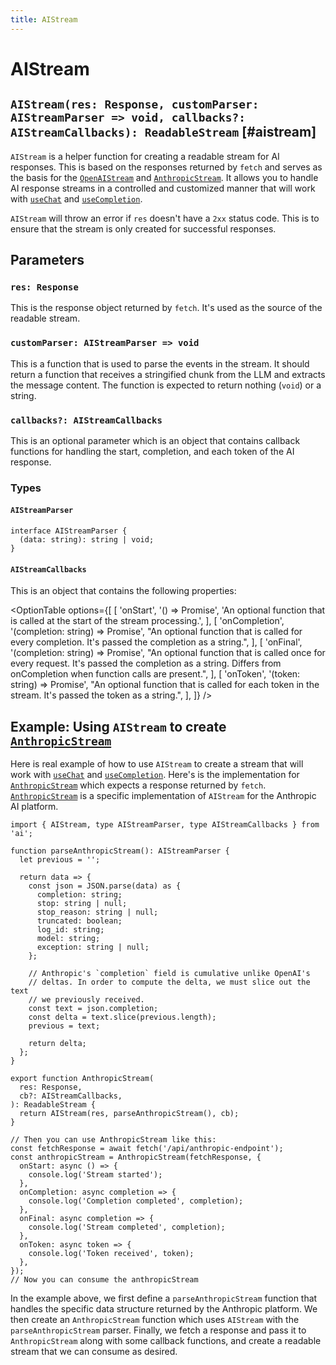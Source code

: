 ```yaml
---
title: AIStream
---
```



# AIStream

## `AIStream(res: Response, customParser: AIStreamParser => void, callbacks?: AIStreamCallbacks): ReadableStream` [#aistream]

`AIStream` is a helper function for creating a readable stream for AI responses. This is based on the responses returned by `fetch` and serves as the basis for the [`OpenAIStream`](./openai-stream) and [`AnthropicStream`](./anthropic-stream). It allows you to handle AI response streams in a controlled and customized manner that will work with [`useChat`](./use-chat) and [`useCompletion`](./use-completion).

`AIStream` will throw an error if `res` doesn't have a `2xx` status code. This is to ensure that the stream is only created for successful responses.

## Parameters

### `res: Response`

This is the response object returned by `fetch`. It's used as the source of the readable stream.

### `customParser: AIStreamParser => void`

This is a function that is used to parse the events in the stream. It should return a function that receives a stringified chunk from the LLM and extracts the message content. The function is expected to return nothing (`void`) or a string.

### `callbacks?: AIStreamCallbacks`

This is an optional parameter which is an object that contains callback functions for handling the start, completion, and each token of the AI response.

### Types

#### `AIStreamParser`

```tsx
interface AIStreamParser {
  (data: string): string | void;
}
```

#### `AIStreamCallbacks`

This is an object that contains the following properties:

<OptionTable
  options={[
    [
      'onStart',
      '() => Promise<void>',
      'An optional function that is called at the start of the stream processing.',
    ],
    [
      'onCompletion',
      '(completion: string) => Promise<void>',
      "An optional function that is called for every completion. It's passed the completion as a string.",
    ],
    [
      'onFinal',
      '(completion: string) => Promise<void>',
      "An optional function that is called once for every request. It's passed the completion as a string. Differs from onCompletion when function calls are present.",
    ],
    [
      'onToken',
      '(token: string) => Promise<void>',
      "An optional function that is called for each token in the stream. It's passed the token as a string.",
    ],
  ]}
/>

## Example: Using `AIStream` to create [`AnthropicStream`](./anthropic-stream)

Here is real example of how to use `AIStream` to create a stream that will work with [`useChat`](./use-chat) and [`useCompletion`](./use-completion). Here's is the implementation for [`AnthropicStream`](./anthropic-stream) which expects a response returned by `fetch`. [`AnthropicStream`](./anthropic-stream) is a specific implementation of `AIStream` for the Anthropic AI platform.

```tsx
import { AIStream, type AIStreamParser, type AIStreamCallbacks } from 'ai';

function parseAnthropicStream(): AIStreamParser {
  let previous = '';

  return data => {
    const json = JSON.parse(data) as {
      completion: string;
      stop: string | null;
      stop_reason: string | null;
      truncated: boolean;
      log_id: string;
      model: string;
      exception: string | null;
    };

    // Anthropic's `completion` field is cumulative unlike OpenAI's
    // deltas. In order to compute the delta, we must slice out the text
    // we previously received.
    const text = json.completion;
    const delta = text.slice(previous.length);
    previous = text;

    return delta;
  };
}

export function AnthropicStream(
  res: Response,
  cb?: AIStreamCallbacks,
): ReadableStream {
  return AIStream(res, parseAnthropicStream(), cb);
}

// Then you can use AnthropicStream like this:
const fetchResponse = await fetch('/api/anthropic-endpoint');
const anthropicStream = AnthropicStream(fetchResponse, {
  onStart: async () => {
    console.log('Stream started');
  },
  onCompletion: async completion => {
    console.log('Completion completed', completion);
  },
  onFinal: async completion => {
    console.log('Stream completed', completion);
  },
  onToken: async token => {
    console.log('Token received', token);
  },
});
// Now you can consume the anthropicStream
```

In the example above, we first define a `parseAnthropicStream` function that handles the specific data structure returned by the Anthropic platform.
We then create an `AnthropicStream` function which uses `AIStream` with the `parseAnthropicStream` parser.
Finally, we fetch a response and pass it to `AnthropicStream` along with some callback functions, and create a readable stream that we can consume as desired.
